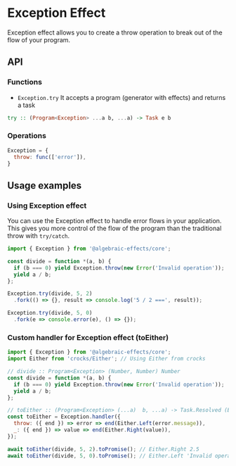 
# Exception Effect
Exception effect allows you to create a throw operation to break out of the flow of your program.

## API

### Functions

* `Exception.try`
It accepts a program (generator with effects) and returns a task
```haskell
try :: (Program<Exception> ...a b, ...a) -> Task e b
```


### Operations
```js
Exception = {
  throw: func(['error']),
}
```


## Usage examples

### Using Exception effect
You can use the Exception effect to handle error flows in your application. This gives you more control of the flow of the program than the traditional throw with `try/catch`.

```js
import { Exception } from '@algebraic-effects/core';

const divide = function *(a, b) {
  if (b === 0) yield Exception.throw(new Error('Invalid operation'));
  yield a / b;
};

Exception.try(divide, 5, 2)
  .fork(() => {}, result => console.log('5 / 2 ===', result));

Exception.try(divide, 5, 0)
  .fork(e => console.error(e), () => {});
```



### Custom handler for Exception effect (toEither)

```js
import { Exception } from '@algebraic-effects/core';
import Either from 'crocks/Either'; // Using Either from crocks

// divide :: Program<Exception> (Number, Number) Number
const divide = function *(a, b) {
  if (b === 0) yield Exception.throw(new Error('Invalid operation'));
  yield a / b;
};

// toEither :: (Program<Exception> (...a)  b, ...a) -> Task.Resolved (Either Error b)
const toEither = Exception.handler({
  throw: ({ end }) => error => end(Either.Left(error.message)),
  _: ({ end }) => value => end(Either.Right(value)),
});

await toEither(divide, 5, 2).toPromise(); // Either.Right 2.5
await toEither(divide, 5, 0).toPromise(); // Either.Left 'Invalid operation'
```
